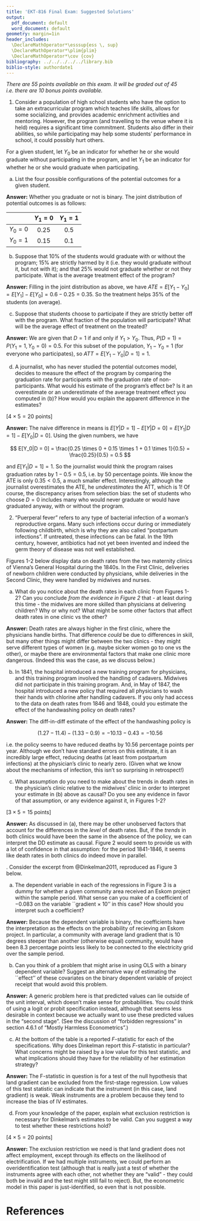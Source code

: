 ```yaml
---
title: 'EKT-816 Final Exam: Suggested Solutions'
output:
  pdf_document: default
  word_document: default
geometry: margin=1in
header_includes: 
  \DeclareMathOperator*\esssup{ess \, sup}
  \DeclareMathOperator*\plim{plim} 
  \DeclareMathOperator*\cov {cov}
bibliography: ../../../../../library.bib
biblio-style: authordate1
---
```




_There are 55 points available on this exam. It will be graded out of 45 i.e. there are 10 bonus points available._

1. Consider a population of high school students who have the option to take an extracurricular program which teaches life skills, allows for some socializing, and provides academic enrichment activities and mentoring. However, the program (and travelling to the venue where it is held) requires a significant time commitment. Students also differ in their abilities, so while participating may help some students' performance in school, it could possibly hurt others.

For a given student, let $Y_0$ be an indicator for whether he or she would graduate without participating in the program, and let $Y_1$ be an indicator for whether he or she would graduate when participating.

(a) List the four possible configurations of the potential outcomes for a given student.

**Answer:** Whether you graduate or not is binary. The joint distribution of potential outcomes is as follows:

|              | $Y_1 = 0$ | $Y_1 = 1$  |
| :----------: | :-------: | :---------:|
| $Y_0 =  0$   |    0.25   |  0.5       |
| $Y_0 = 1$    |    0.15   |  0.1       |

(b) Suppose that 10\% of the students would graduate with or without the program; 15\% are strictly harmed by it (i.e. they would graduate without it, but not with it); and that 25\% would not graduate whether or not they participate. What is the average treatment effect of the program?

**Answer:** Filling in the joint distribution as above, we have $ATE = E[Y_1 - Y_0] = E[Y_1] - E[Y_0] = 0.6 - 0.25 = 0.35$. So the treatment helps 35\% of the students (on average).

(c) Suppose that students choose to participate if they are strictly better off with the program. What fraction of the population will participate? What will be the average effect of treatment on the treated?

**Answer:** We are given that $D = 1$ if and only if $Y_1 > Y_0$. Thus, $P(D = 1) = P(Y_1 = 1, Y_0 = 0) = 0.5$. For this subset of the population, $Y_1 - Y_0 = 1$ (for everyone who participates), so $ATT = E[Y_1 - Y_0 | D = 1] = 1$.

(d) A journalist, who has never studied the potential outcomes model, decides to measure the effect of the program by comparing the graduation rate for participants with the graduation rate of non-participants. What would his estimate of the program's effect be? Is it an overestimate or an underestimate of the average treatment effect you computed in (b)? How would you explain the apparent difference in the estimates?

\hfill [$4 \times 5 = 20$ points]

**Answer:** The naive difference in means is $E[Y|D = 1] - E[Y| D = 0] = E[Y_1|D = 1] - E[Y_0|D = 0]$. Using the given numbers, we have

$$
E[Y_0|D = 0] = \frac{0.25 \times 0 + 0.15 \times 1 + 0.1 \times 1}{0.5} = \frac{0.25}{0.5} = 0.5
$$

and $E[Y_1|D = 1] = 1$. So the journalist would think the program raises graduation rates by $1 - 0.5 = 0.5$, i.e. by 50 percentage points. We know the ATE is only $0.35 < 0.5$, a much smaller effect. Interestingly, although the journalist overestimates the ATE, he _underestimates_ the ATT, which is 1! Of course, the discrepancy arises from selection bias: the set of students who choose $D = 0$ includes many who would never graduate or would have graduated anyway, with or without the program.

2. "Puerperal fever" refers to any type of bacterial infection of a woman's reproductive organs. Many such infections occur during or immediately following childbirth, which is why they are also called "postpartum infections". If untreated, these infections can be fatal. In the 19th century, however, antibiotics had not yet been invented and indeed the germ theory of disease was not well established. 

Figures 1-2 below display data on death rates from the two maternity clinics of Vienna's General Hospital during the 1840s. In the First Clinic, deliveries of newborn children were conducted by physicians, while deliveries in the Second Clinic, they were handled by midwives and nurses. 

(a) What do you notice about the death rates in each clinic from Figures 1-2? Can you conclude _from the evidence in Figure 2_ that - at least during this time - the midwives are more skilled than physicians at delivering children? Why or why not? What might be some other factors that affect death rates in one clinic vs the other?

**Answer:** Death rates are always higher in the first clinic, where the physicians handle births. That difference _could_ be due to differences in skill, but many other things might differ between the two clinics - they might serve different types of women (e.g. maybe sicker women go to one vs the other), or maybe there are environmental factors that make one clinic more dangerous. (Indeed this was the case, as we discuss below.)

(b) In 1841, the hospital introduced a new training program for physicians, and this training program involved the handling of cadavers. Midwives did not participate in this training program. And, in May of 1847, the hospital introduced a new policy that required all physicians to wash their hands with chlorine after handling cadavers. If you only had access to the data on death rates from 1846 and 1848, could you estimate the effect of the handwashing policy on death rates?

**Answer:** The diff-in-diff estimate of the effect of the handwashing policy is

$$
(1.27 - 11.4) - (1.33-0.9) = -10.13 -0.43 = -10.56
$$

i.e. the policy seems to have reduced deaths by 10.56 percentage points per year. Although we don't have standard errors on this estimate, it is an incredibly large effect, reducing deaths (at least from postpartum infections) at the physician's clinic to nearly zero. (Given what we know about the mechanisms of infection, this isn't so surprising in retrospect!)

(c) What assumption do you need to make about the trends in death rates in the physician's clinic relative to the midwives' clinic in order to interpret your estimate in (b) above as causal? Do you see any evidence in favor of that assumption, or any evidence against it, in Figures 1-2?

\hfill [$3 \times 5 = 15$ points]

**Answer:** As discussed in (a), there may be other unobserved factors that account for the differences in the _level_ of death rates. But, if the _trends_ in both clinics would have been the same in the absence of the policy, we can interpret the DD estimate as causal. Figure 2 would seem to provide us with a lot of confidence in that assumption: for the period 1841-1846, it seems like death rates in both clinics do indeed move in parallel. 

\newpage
\begin{figure}[htb]
\includegraphics[width = 0.8\textwidth]{death-rates-table-both.png} 
\caption{Death Rates for Obstetrics Patients in Vienna General Hospital, 1841-1848}
\end{figure}

\begin{figure}[htb]
\includegraphics[width = 0.8\textwidth]{pre-treatment-both.png} 
\caption{Death Rates for Obstetrics Patients in Vienna General Hospital, 1841-1846}
\end{figure}

\newpage
3. Consider the excerpt from @Dinkelman2011, reproduced as Figure 3 below. 

(a) The dependent variable in each of the regressions in Figure 3 is a dummy for whether a given community area received an Eskom project within the sample period. What sense can you make of a coefficient of $-0.083$ on the variable ``gradient $\times$ 10'' in this case? How should you interpret such a coefficient?

**Answer:** Because the dependent variable is binary, the coefficients have the interpretation as the effects on the probability of recieving an Eskom project. In particular, a community with average land gradient that is 10 degrees steeper than another (otherwise equal) community, would have been 8.3 percentage points less likely to be connected to the electricity grid over the sample period. 

(b) Can you think of a problem that might arise in using OLS with a binary dependent variable? Suggest an alternative way of estimating the ``effect'' of these covariates on the binary dependent variable of project receipt that would avoid this problem. 

**Answer:** A generic problem here is that predicted values can lie outside of the unit interval, which doesn't make sense for probabilities. You could think of using a logit or probit specification instead, although that seems less desirable in context because we actually want to use these predicted values in the "second stage". (See the discussion of "forbidden regressions" in section 4.6.1 of "Mostly Harmless Econometrics".)

(c) At the bottom of the table is a reported $F$-statistic for each of the specifications. Why does Dinkelman report this $F$-statistic in particular? What concerns might be raised by a low value for this test statistic, and what implications should they have for the reliability of her estimation strategy?

**Answer:** The F-statistic in question is for a test of the null hypothesis that land gradient can be excluded from the first-stage regression. Low values of this test statistic can indicate that the instrument (in this case, land gradient) is weak. Weak instruments are a problem because they tend to increase the bias of IV estimates.

(d) From your knowledge of the paper, explain what exclusion restriction is necessary for Dinkelman's estimates to be valid. Can you suggest a way to test whether these restrictions hold?

\hfill [$4 \times 5 = 20$ points]

**Answer:** The exclusion restriction we need is that land gradient does not affect employment, except through its effects on the likelihood of electrification. If we had multiple instruments, we could perform an overidentification test (although that is really just a test of whether the instruments agree with each other, not whether they are "valid" - they could both be invalid and the test might still fail to reject). But, the econometric model in this paper is just-identified, so even that is not possible.

\newpage
\begin{figure}[htb]
\includegraphics[width = \textwidth]{dinkelman_table3.pdf} 
\caption{Excerpt From @Dinkelman2011}
\end{figure}





# References
